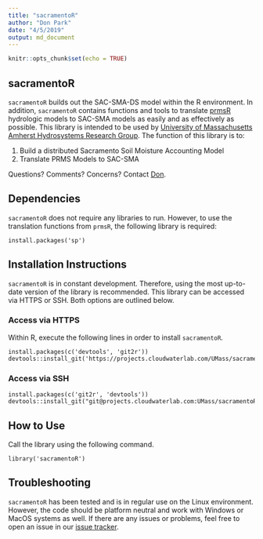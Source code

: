 ```yaml
---
title: "sacramentoR"
author: "Don Park"
date: "4/5/2019"
output: md_document
---
```


```r
knitr::opts_chunk$set(echo = TRUE)
```

## sacramentoR

`sacramentoR` builds out the SAC-SMA-DS model within the R environment.  In addition, `sacramentoR` contains functions and tools to translate [prmsR](https://projects.cloudwaterlab.com/UMass/prmsR) hydrologic models to SAC-SMA models as easily and as effectively as possible.  This library is intended to be used by [University of Massachusetts Amherst Hydrosystems Research Group](http://blogs.umass.edu/hydrosystems/).  The function of this library is to:

1. Build a distributed Sacramento Soil Moisture Accounting Model
2. Translate PRMS Models to SAC-SMA

Questions?  Comments?  Concerns?  Contact [Don](mailto:donpark@umass.edu).

## Dependencies

`sacramentoR` does not require any libraries to run.  However, to use the translation functions from `prmsR`, the following library is required:

```
install.packages('sp')
```

## Installation Instructions

`sacramentoR` is in constant development.  Therefore, using the most up-to-date version of the library is recommended.  This library can be accessed via HTTPS or SSH.  Both options are outlined below.

### Access via HTTPS

Within R, execute the following lines in order to install `sacramentoR`.

```
install.packages(c('devtools', 'git2r'))
devtools::install_git('https://projects.cloudwaterlab.com/UMass/sacramentoR.git')
```

### Access via SSH


```
install.packages(c('git2r', 'devtools'))
devtools::install_git("git@projects.cloudwaterlab.com:UMass/sacramentoR.git")
```


## How to Use

Call the library using the following command.

```
library('sacramentoR')
```

## Troubleshooting

`sacramentoR` has been tested and is in regular use on the Linux environment.  However, the code should be platform neutral and work with Windows or MacOS systems as well.  If there are any issues or problems, feel free to open an issue in our [issue tracker](https://projects.cloudwaterlab.com/UMass/sacramentoR/issues).


